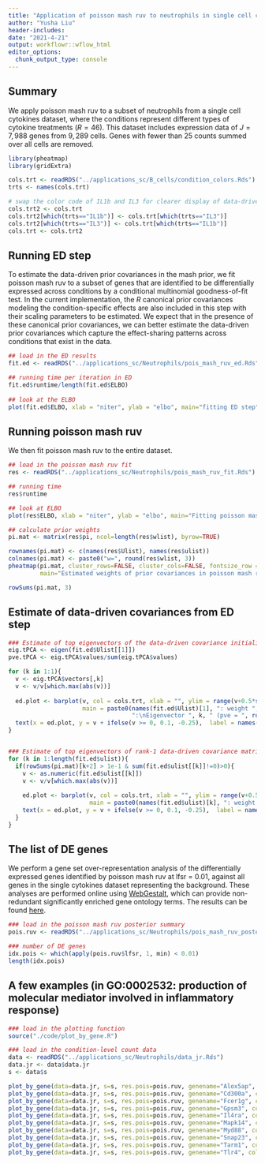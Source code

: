 ```yaml
---
title: "Application of poisson mash ruv to neutrophils in single cell cytokines data"
author: "Yusha Liu"
header-includes:
date: "2021-4-21"
output: workflowr::wflow_html
editor_options:
  chunk_output_type: console
---
```


## Summary
We apply poisson mash ruv to a subset of neutrophils from a single cell cytokines dataset, where the conditions represent different types of cytokine treatments ($R=46$). This dataset includes expression data of $J=7,988$ genes from $9,289$ cells. Genes with fewer than $25$ counts summed over all cells are removed. 
```r
library(pheatmap)
library(gridExtra)

cols.trt <- readRDS("../applications_sc/B_cells/condition_colors.Rds")
trts <- names(cols.trt)

# swap the color code of IL1b and IL3 for clearer display of data-driven prior covariances
cols.trt2 <- cols.trt
cols.trt2[which(trts=="IL1b")] <- cols.trt[which(trts=="IL3")]
cols.trt2[which(trts=="IL3")] <- cols.trt[which(trts=="IL1b")]
cols.trt <- cols.trt2

```



## Running ED step
To estimate the data-driven prior covariances in the mash prior, we fit poisson mash ruv to a subset of genes that are identified to be differentially expressed across conditions by a conditional multinomial goodness-of-fit test. In the current implementation, the $R$ canonical prior covariances modeling the condition-specific effects are also included in this step with their scaling parameters to be estimated. We expect that in the presence of these canonical prior covariances, we can better estimate the data-driven prior covariances which capture the effect-sharing patterns across conditions that exist in the data.
```r
## load in the ED results
fit.ed <- readRDS("../applications_sc/Neutrophils/pois_mash_ruv_ed.Rds")

## running time per iteration in ED
fit.ed$runtime/length(fit.ed$ELBO)
                      
## look at the ELBO
plot(fit.ed$ELBO, xlab = "niter", ylab = "elbo", main="fitting ED step")

```



## Running poisson mash ruv
We then fit poisson mash ruv to the entire dataset.
```r
## load in the poisson mash ruv fit
res <- readRDS("../applications_sc/Neutrophils/pois_mash_ruv_fit.Rds")

## running time
res$runtime

## look at ELBO
plot(res$ELBO, xlab = "niter", ylab = "elbo", main="Fitting poisson mash ruv")

## calculate prior weights
pi.mat <- matrix(res$pi, ncol=length(res$wlist), byrow=TRUE)

rownames(pi.mat) <- c(names(res$Ulist), names(res$ulist))
colnames(pi.mat) <- paste0("w=", round(res$wlist, 3))
pheatmap(pi.mat, cluster_rows=FALSE, cluster_cols=FALSE, fontsize_row = 6, fontsize_col=6, 
         main="Estimated weights of prior covariances in poisson mash ruv")

rowSums(pi.mat, 3)

```



## Estimate of data-driven covariances from ED step
```r
### Estimate of top eigenvectors of the data-driven covariance initialized by rank-5 PCA
eig.tPCA <- eigen(fit.ed$Ulist[[1]])
pve.tPCA <- eig.tPCA$values/sum(eig.tPCA$values)

for (k in 1:1){
  v <- eig.tPCA$vectors[,k]
  v <- v/v[which.max(abs(v))]
  
  ed.plot <- barplot(v, col = cols.trt, xlab = "", ylim = range(v+0.5*sign(v)),
                     main = paste0(names(fit.ed$Ulist)[1], ": weight ", round(rowSums(pi.mat)[1],3), 
                                   ":\nEigenvector ", k, " (pve = ", round(pve.tPCA[k],3), ")"))
  text(x = ed.plot, y = v + ifelse(v >= 0, 0.1, -0.25),  label = names(cols.trt), pos = 3, cex = 0.75, col = "black", srt=90)
}


### Estimate of top eigenvectors of rank-1 data-driven covariance matrices
for (k in 1:length(fit.ed$ulist)){
  if(rowSums(pi.mat)[k+2] > 1e-1 & sum(fit.ed$ulist[[k]]!=0)>0){
    v <- as.numeric(fit.ed$ulist[[k]])
    v <- v/v[which.max(abs(v))]
    
    ed.plot <- barplot(v, col = cols.trt, xlab = "", ylim = range(v+0.5*sign(v)), 
                       main = paste0(names(fit.ed$ulist)[k], ": weight ", round(rowSums(pi.mat)[k+2],3))) 
    text(x = ed.plot, y = v + ifelse(v >= 0, 0.1, -0.25),  label = names(cols.trt), pos = 3, cex = 0.75, col = "black", srt=90)
  }
}

```



## The list of DE genes
We perform a gene set over-representation analysis of the differentially expressed genes identified by poisson mash ruv at lfsr = 0.01, against all genes in the single cytokines dataset representing the background. These analyses are performed online using [WebGestalt](http://www.webgestalt.org), which can provide non-redundant significantly enriched gene ontology terms. The results can be found [here](../output/Report_Neutrophils.html).
```r
### load in the poisson mash ruv posterior summary
pois.ruv <- readRDS("../applications_sc/Neutrophils/pois_mash_ruv_posterior.Rds")

### number of DE genes
idx.pois <- which(apply(pois.ruv$lfsr, 1, min) < 0.01)
length(idx.pois)

```



## A few examples (in GO:0002532: production of molecular mediator involved in inflammatory response)
```r
### load in the plotting function
source("./code/plot_by_gene.R")

### load in the condition-level count data
data <- readRDS("../applications_sc/Neutrophils/data_jr.Rds")
data.jr <- data$data.jr
s <- data$s

plot_by_gene(data=data.jr, s=s, res.pois=pois.ruv, genename="Alox5ap", cols.trt=cols.trt)
plot_by_gene(data=data.jr, s=s, res.pois=pois.ruv, genename="Cd300a", cols.trt=cols.trt)
plot_by_gene(data=data.jr, s=s, res.pois=pois.ruv, genename="Fcer1g", cols.trt=cols.trt)
plot_by_gene(data=data.jr, s=s, res.pois=pois.ruv, genename="Gpsm3", cols.trt=cols.trt)
plot_by_gene(data=data.jr, s=s, res.pois=pois.ruv, genename="Il4ra", cols.trt=cols.trt)
plot_by_gene(data=data.jr, s=s, res.pois=pois.ruv, genename="Mapk14", cols.trt=cols.trt)
plot_by_gene(data=data.jr, s=s, res.pois=pois.ruv, genename="Myd88", cols.trt=cols.trt)
plot_by_gene(data=data.jr, s=s, res.pois=pois.ruv, genename="Snap23", cols.trt=cols.trt)
plot_by_gene(data=data.jr, s=s, res.pois=pois.ruv, genename="Tarm1", cols.trt=cols.trt)
plot_by_gene(data=data.jr, s=s, res.pois=pois.ruv, genename="Tlr4", cols.trt=cols.trt)

```
